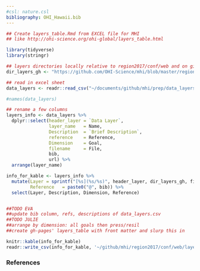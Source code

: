 ```yaml
---
#csl: nature.csl
bibliography: OHI_Hawaii.bib
---
```


```r
## Create layers_table.Rmd from EXCEL file for MHI
## like http://ohi-science.org/ohi-global/layers_table.html

library(tidyverse)
library(stringr)

## layers directories locally relative to region2017/conf/web and on github
dir_layers_gh <- "https://github.com/OHI-Science/mhi/blob/master/region2017/layers"

## read in excel sheet
data_layers <- readr::read_csv("~/documents/github/mhi/prep/data_layers.csv") #Julie had to change file connection for my computer

#names(data_layers)

## rename a few columns
layers_info <- data_layers %>%
  dplyr::select(header_layer = `Data Layer`,
                layer_name   = Name,
                Description  = `Brief Description`,
                reference    = Reference,
                Dimension    = Goal,
                filename     = File,
                bib, 
                url) %>%
  arrange(layer_name)

info_for_kable <- layers_info %>%
  mutate(Layer = sprintf("[%s](%s/%s)", header_layer, dir_layers_gh, filename),
         Reference   = paste0("@", bib)) %>%
  select(Layer, Description, Dimension, Reference)


##TODO EVA
##update bib column, refs, descriptions of data_layers.csv
##TODO JULIE
##arrange by dimension: all goals then press/resil
##create gh-pages' layers_table with front matter and slurp this in

knitr::kable(info_for_kable)
readr::write_csv(info_for_kable, '~/github/mhi/region2017/conf/web/layers_table.csv')

```

### References

<!---
# Layer	| Description |	Dimension |	References |
#   ------|-------------|-----------|--------------|
#   [data_layers.csv's Data Layer @seltenrich_scaling_2016 |
# data_layers.csv's Brief Description |
#      Dimesntion |
#      Refs
--->
